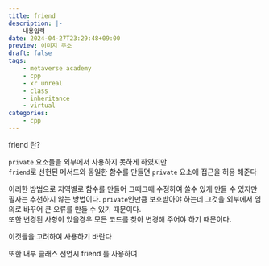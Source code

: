 ```yaml
---
title: friend
description: |-
    내용입력
date: 2024-04-27T23:29:48+09:00
preview: 이미지 주소
draft: false
tags:
    - metaverse academy
    - cpp
    - xr unreal
    - class
    - inheritance
    - virtual
categories:
    - cpp
---
```


friend 란?

```private``` 요소들을 외부에서 사용하지 못하게 하였지만\
```friend```로 선헌된 메서드와 동일한 함수를 만들면 ```private``` 요소애 접근을 허용 해준다

이러한 방법으로 지역별로 함수를 만들어 그때그때 수정하여 쓸수 있게 만들 수 있지만 필자는 추천하지 않는 방법이다.
```private```인만큼 보호받아야 하는데 그것을 외부에서 임의로 바꾸어 큰 오류를 만들 수 있기 때문이다.\
또한 변경된 사항이 있을경우 모든 코드를 찾아 변경해 주어야 하기 때문이다.

이것들을 고려하여 사용하기 바란다

또한 내부 클래스 선언시 friend 를 사용하여 